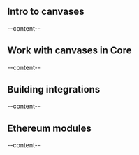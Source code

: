 


<section id="intro-to-canvases">

## Intro to canvases
--content--

</section>
<section id="work-with-canvases-in-core">

## Work with canvases in Core
--content--

</section>
<section id="building-integrations">

## Building integrations
--content--

</section>
<section id="ethereum-modules">

## Ethereum modules
--content--

</section>

